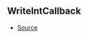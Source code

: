 ## WriteIntCallback



- [Source](https://github.com/Androz2091/discord-player/blob/e31bc2a/packages/equalizer/src/equalizer/ChannelProcessor.ts#L4)